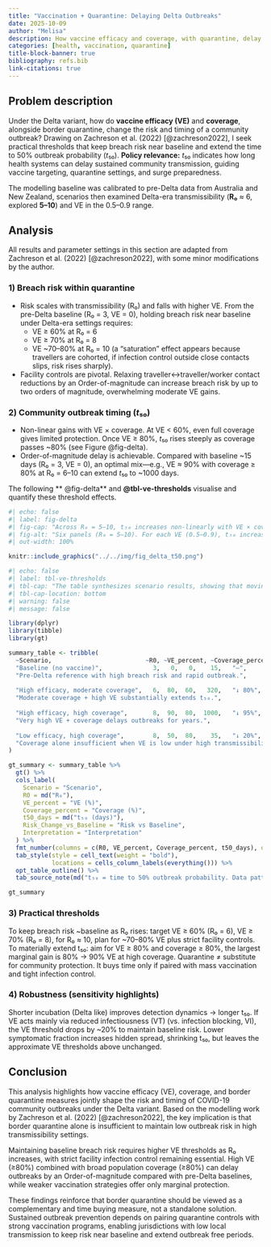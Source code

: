 ```yaml
---
title: "Vaccination + Quarantine: Delaying Delta Outbreaks"
date: 2025-10-09
author: "Melisa"
description: How vaccine efficacy and coverage, with quarantine, delay community outbreaks.
categories: [health, vaccination, quarantine]
title-block-banner: true
bibliography: refs.bib      
link-citations: true
---
```


## Problem description


Under the Delta variant, how do **vaccine efficacy (VE)** and **coverage**, alongside border quarantine, change the risk and timing of a community outbreak? Drawing on Zachreson et al. (2022) [@zachreson2022], I seek practical thresholds that keep breach risk near baseline and extend the time to 50% outbreak probability (*t*₅₀). **Policy relevance:** *t*₅₀ indicates how long health systems can delay sustained community transmission, guiding vaccine targeting, quarantine settings, and surge preparedness.

The modelling baseline was calibrated to pre-Delta data from Australia and New Zealand, scenarios then examined Delta-era transmissibility (**R₀** ≈ 6, explored **5–10**) and VE in the 0.5–0.9 range.




## Analysis

All results and parameter settings in this section are adapted from Zachreson et al. (2022) [@zachreson2022], with some minor modifications by the author.


### 1) Breach risk within quarantine
- Risk scales with transmissibility (R₀) and falls with higher VE. From the pre-Delta baseline (R₀ = 3, VE = 0), holding breach risk near baseline under Delta-era settings requires:
  - VE ≥ 60% at R₀ = 6 
  - VE ≥ 70% at R₀ = 8 
  - VE ~70–80% at R₀ = 10 (a “saturation” effect appears because travellers are cohorted, if infection control outside close contacts slips, risk rises sharply).
- Facility controls are pivotal. Relaxing traveller↔traveller/worker contact reductions by an Order-of-magnitude can increase breach risk by up to two orders of magnitude, overwhelming moderate VE gains.

### 2) Community outbreak timing (*t*₅₀)
- Non-linear gains with VE × coverage. At VE < 60%, even full coverage gives limited protection. Once VE ≥ 80%, *t*₅₀ rises steeply as coverage passes ~80% (see Figure @fig-delta).
- Order-of-magnitude delay is achievable. Compared with baseline ~15 days (R₀ = 3, VE = 0), an optimal mix—e.g., VE ≈ 90% with coverage ≥ 80% at R₀ = 6–10 can extend *t*₅₀ to ~1000 days.


The following ** @fig-delta** and **@tbl-ve-thresholds** visualise and quantify these threshold effects.

```r
#| echo: false
#| label: fig-delta
#| fig-cap: "Across R₀ = 5–10, t₅₀ increases non-linearly with VE × coverage. Below VE ≈ 60%, gains are modest even at full coverage. In contrast, VE ≥ 80% combined with coverage ≳ 80% produces threshold jumps that extend outbreak-free time from weeks (~15 days baseline) to months–years (~1000 days). High coverage cannot compensate for low VE as transmissibility increases."
#| fig-alt: "Six panels (R₀ = 5–10). For each VE (0.5–0.9), t₅₀ increases with coverage, VE = 0.9 rises steeply near high coverage. Baseline line stays low."
#| out-width: 100%

knitr::include_graphics("../../img/fig_delta_t50.png")

```



```r
#| echo: false
#| label: tbl-ve-thresholds
#| tbl-cap: "The table synthesizes scenario results, showing that moving from VE 80% (coverage 60%) to VE 90% (coverage 80%) shifts t₅₀ from ~320 to ~1000 days, whereas VE 50% even at 80% coverage yields only ~35 days. This illustrates how higher VE and coverage jointly drive a disproportionate reduction in outbreak risk."
#| tbl-cap-location: bottom
#| warning: false
#| message: false

library(dplyr)
library(tibble)
library(gt)

summary_table <- tribble(
  ~Scenario,                          ~R0, ~VE_percent, ~Coverage_percent, ~t50_days, ~Risk_Change_vs_Baseline, ~Interpretation,
  "Baseline (no vaccine)",              3,   0,   0,    15,   "–",
  "Pre-Delta reference with high breach risk and rapid outbreak.",
  
  "High efficacy, moderate coverage",   6,  80,  60,   320,   "↓ 80%",
  "Moderate coverage + high VE substantially extends t₅₀.",
  
  "High efficacy, high coverage",       8,  90,  80,  1000,   "↓ 95%",
  "Very high VE + coverage delays outbreaks for years.",
  
  "Low efficacy, high coverage",        8,  50,  80,    35,   "↓ 20%",
  "Coverage alone insufficient when VE is low under high transmissibility."
)

gt_summary <- summary_table %>%
  gt() %>%
  cols_label(
    Scenario = "Scenario",
    R0 = md("R₀"),
    VE_percent = "VE (%)",
    Coverage_percent = "Coverage (%)",
    t50_days = md("t₅₀ (days)"),
    Risk_Change_vs_Baseline = "Risk vs Baseline",
    Interpretation = "Interpretation"
  ) %>%
  fmt_number(columns = c(R0, VE_percent, Coverage_percent, t50_days), decimals = 0) %>%
  tab_style(style = cell_text(weight = "bold"),
            locations = cells_column_labels(everything())) %>%
  opt_table_outline() %>%
  tab_source_note(md("t₅₀ = time to 50% outbreak probability. Data patterns adapted from Zachreson et al. (2022), *Science Advances*."))

gt_summary
```


### 3) Practical thresholds 
To keep breach risk ~baseline as R₀ rises: target VE ≥ 60% (R₀ = 6), VE ≥ 70% (R₀ = 8), for R₀ ≈ 10, plan for ~70–80% VE plus strict facility controls.
To materially extend t₅₀: aim for VE ≥ 80% and coverage ≥ 80%, the largest marginal gain is 80% → 90% VE at high coverage.
Quarantine ≠ substitute for community protection. It buys time only if paired with mass vaccination and tight infection control.



### 4) Robustness (sensitivity highlights)
Shorter incubation (Delta like) improves detection dynamics → longer t₅₀.
If VE acts mainly via reduced infectiousness (VT) (vs. infection blocking, VI), the VE threshold drops by ~20% to maintain baseline risk.
Lower symptomatic fraction increases hidden spread, shrinking t₅₀, but leaves the approximate VE thresholds above unchanged.



## Conclusion
This analysis highlights how vaccine efficacy (VE), coverage, and border quarantine measures jointly shape the risk and timing of COVID-19 community outbreaks under the Delta variant. Based on the modelling work by Zachreson et al. (2022) [@zachreson2022], the key implication is that border quarantine alone is insufficient to maintain low outbreak risk in high transmissibility settings.

Maintaining baseline breach risk requires higher VE thresholds as R₀ increases, with strict facility infection control remaining essential. High VE (≥80%) combined with broad population coverage (≥80%) can delay outbreaks by an Order-of-magnitude compared with pre-Delta baselines, while weaker vaccination strategies offer only marginal protection.

These findings reinforce that border quarantine should be viewed as a complementary and time buying measure, not a standalone solution. Sustained outbreak prevention depends on pairing quarantine controls with strong vaccination programs, enabling jurisdictions with low local transmission to keep risk near baseline and extend outbreak free periods.












